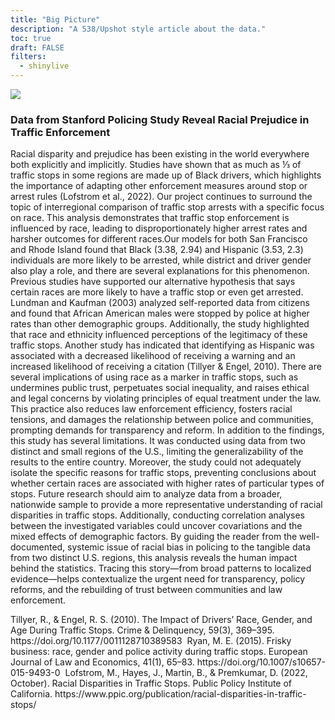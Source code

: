 ```yaml
---
title: "Big Picture"
description: "A 538/Upshot style article about the data."
toc: true
draft: FALSE
filters:
  - shinylive
---
```


![](images/tf.jpg)

### Data from Stanford Policing Study Reveal Racial Prejudice in Traffic Enforcement

Racial disparity and prejudice has been existing in the world everywhere both explicitly and implicitly. Studies have shown that as much as ⅓ of traffic stops in some regions are made up of Black drivers, which highlights the importance of adapting other enforcement measures around stop or arrest rules (Lofstrom et al., 2022). Our project continues to surround the topic of interregional comparison of traffic stop arrests with a specific focus on race. This analysis demonstrates that traffic stop enforcement is influenced by race, leading to disproportionately higher arrest rates and harsher outcomes for different races.Our models for both San Francisco and Rhode Island found that Black (3.38, 2.94) and Hispanic (3.53, 2.3) individuals are more likely to be arrested, while district and driver gender also play a role, and there are several explanations for this phenomenon. Previous studies have supported our alternative hypothesis that says certain races are more likely to have a traffic stop or even get arrested. Lundman and Kaufman (2003) analyzed self-reported data from citizens and found that African American males were stopped by police at higher rates than other demographic groups. Additionally, the study highlighted that race and ethnicity influenced perceptions of the legitimacy of these traffic stops. Another study has indicated that identifying as Hispanic was associated with a decreased likelihood of receiving a warning and an increased likelihood of receiving a citation (Tillyer & Engel, 2010). There are several implications of using race as a marker in traffic stops, such as undermines public trust, perpetuates social inequality, and raises ethical and legal concerns by violating principles of equal treatment under the law. This practice also reduces law enforcement efficiency, fosters racial tensions, and damages the relationship between police and communities, prompting demands for transparency and reform. In addition to the findings, this study has several limitations. It was conducted using data from two distinct and small regions of the U.S., limiting the generalizability of the results to the entire country. Moreover, the study could not adequately isolate the specific reasons for traffic stops, preventing conclusions about whether certain races are associated with higher rates of particular types of stops. Future research should aim to analyze data from a broader, nationwide sample to provide a more representative understanding of racial disparities in traffic stops. Additionally, conducting correlation analyses between the investigated variables could uncover covariations and the mixed effects of demographic factors. By guiding the reader from the well-documented, systemic issue of racial bias in policing to the tangible data from two distinct U.S. regions, this analysis reveals the human impact behind the statistics. Tracing this story—from broad patterns to localized evidence—helps contextualize the urgent need for transparency, policy reforms, and the rebuilding of trust between communities and law enforcement.

Tillyer, R., & Engel, R. S. (2010). The Impact of Drivers’ Race, Gender, and Age During Traffic Stops. Crime & Delinquency, 59(3), 369–395. https://doi.org/10.1177/0011128710389583 ‌ Ryan, M. E. (2015). Frisky business: race, gender and police activity during traffic stops. European Journal of Law and Economics, 41(1), 65–83. https://doi.org/10.1007/s10657-015-9493-0 ‌ Lofstrom, M., Hayes, J., Martin, B., & Premkumar, D. (2022, October). Racial Disparities in Traffic Stops. Public Policy Institute of California. https://www.ppic.org/publication/racial-disparities-in-traffic-stops/
